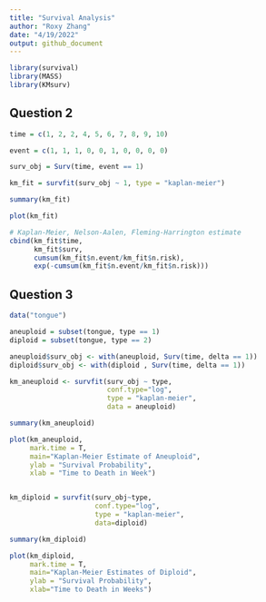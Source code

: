 ```yaml
---
title: "Survival Analysis"
author: "Roxy Zhang"
date: "4/19/2022"
output: github_document
---
```


```r
library(survival)
library(MASS)
library(KMsurv)
```

## Question 2

```r
time = c(1, 2, 2, 4, 5, 6, 7, 8, 9, 10)

event = c(1, 1, 1, 0, 0, 1, 0, 0, 0, 0)

surv_obj = Surv(time, event == 1)

km_fit = survfit(surv_obj ~ 1, type = "kaplan-meier")

summary(km_fit)

plot(km_fit)
```

```r
# Kaplan-Meier, Nelson-Aalen, Fleming-Harrington estimate
cbind(km_fit$time, 
      km_fit$surv, 
      cumsum(km_fit$n.event/km_fit$n.risk), 
      exp(-cumsum(km_fit$n.event/km_fit$n.risk)))
```



## Question 3

```r
data("tongue")

aneuploid = subset(tongue, type == 1)
diploid = subset(tongue, type == 2)

aneuploid$surv_obj <- with(aneuploid, Surv(time, delta == 1))
diploid$surv_obj <- with(diploid , Surv(time, delta == 1))

km_aneuploid <- survfit(surv_obj ~ type, 
                        conf.type="log",
                        type = "kaplan-meier", 
                        data = aneuploid)

summary(km_aneuploid)

plot(km_aneuploid,
     mark.time = T,
     main="Kaplan-Meier Estimate of Aneuploid",
     ylab = "Survival Probability", 
     xlab = "Time to Death in Week")


km_diploid = survfit(surv_obj~type, 
                     conf.type="log",
                     type = "kaplan-meier",
                     data=diploid)

summary(km_diploid)

plot(km_diploid, 
     mark.time = T,
     main="Kaplan-Meier Estimates of Diploid",
     ylab = "Survival Probability",
     xlab="Time to Death in Weeks")
```

